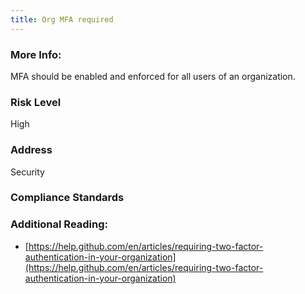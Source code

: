 ```yaml
---
title: Org MFA required
---
```


### More Info:

MFA should be enabled and enforced for all users of an organization.

### Risk Level

High

### Address

Security

### Compliance Standards

### Additional Reading:

- [https://help.github.com/en/articles/requiring-two-factor-authentication-in-your-organization](https://help.github.com/en/articles/requiring-two-factor-authentication-in-your-organization)
